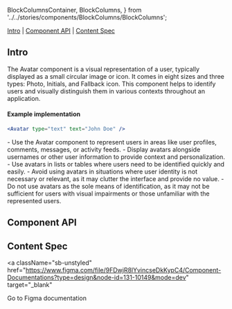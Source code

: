 
  BlockColumnsContainer,
  BlockColumns,
} from '../../stories/components/BlockColumns/BlockColumns';

<Meta of={AvatarStories} />

<Title>Avatar</Title>

[Intro](#Intro) | [Component API](#ComponentAPI) | [Content Spec](#ContentSpec)

## Intro <a id="Intro" />

The Avatar component is a visual representation of a user, typically displayed as a small circular image or
icon. It comes in eight sizes and three types: Photo, Initials, and Fallback icon. This component helps to
identify users and visually distinguish them in various contexts throughout an application.

<Canvas of={AvatarStories.Default} sourceState="none" />

#### Example implementation

```jsx
<Avatar type="text" text="John Doe" />
```

<BlockColumnsContainer>
  <BlockColumns label="When to Use">
    - Use the Avatar component to represent users in areas like user profiles,
    comments, messages, or activity feeds. - Display avatars alongside usernames
    or other user information to provide context and personalization. - Use
    avatars in lists or tables where users need to be identified quickly and
    easily.
  </BlockColumns>
  <BlockColumns isNegative label="When Not to Use">
    - Avoid using avatars in situations where user identity is not necessary or
    relevant, as it may clutter the interface and provide no value. - Do not use
    avatars as the sole means of identification, as it may not be sufficient for
    users with visual impairments or those unfamiliar with the represented
    users.
  </BlockColumns>
</BlockColumnsContainer>

## Component API <a id="ComponentAPI" />

<ArgTypes of={AvatarStories.Default} sort="requiredFirst" />

## Content Spec <a id="ContentSpec" />

<a
  className="sb-unstyled"
  href="https://www.figma.com/file/9FDwjR8lYvincseDkKypC4/Component-Documentations?type=design&node-id=131-10149&mode=dev"
  target="_blank"
>
  Go to Figma documentation
</a>
